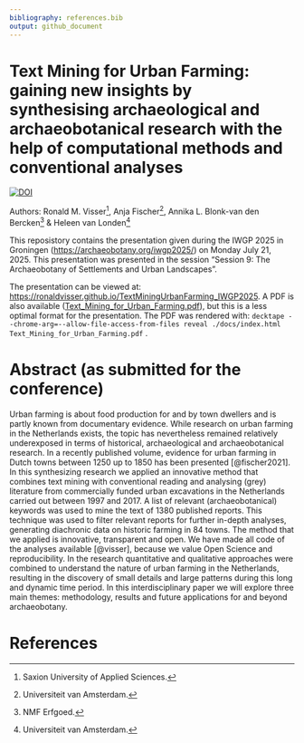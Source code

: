 ```yaml
---
bibliography: references.bib
output: github_document
---
```


# Text Mining for Urban Farming: gaining new insights by synthesising archaeological and archaeobotanical research with the help of computational methods and conventional analyses

[![DOI](https://zenodo.org/badge/DOI/10.5281/zenodo.16261138.svg)](https://doi.org/10.5281/zenodo.16261138)

Authors: Ronald M. Visser[^1], Anja Fischer[^2], Annika L. Blonk-van den Bercken[^3] & Heleen van Londen[^4]

[^1]: Saxion University of Applied Sciences.

[^2]: Universiteit van Amsterdam.

[^3]: NMF Erfgoed.

[^4]: Universiteit van Amsterdam.

This reposistory contains the presentation given during the IWGP 2025 in Groningen (<https://archaeobotany.org/iwgp2025/>) on Monday July 21, 2025. This presentation was presented in the session "Session 9: The Archaeobotany of Settlements and Urban Landscapes".

The presentation can be viewed at: <https://ronaldvisser.github.io/TextMiningUrbanFarming_IWGP2025>. A PDF is also available ([Text_Mining_for_Urban_Farming.pdf](Text_Mining_for_Urban_Farming.pdf)), but this is a less optimal format for the presentation. The PDF was rendered with: `decktape --chrome-arg=--allow-file-access-from-files reveal ./docs/index.html Text_Mining_for_Urban_Farming.pdf` .

# Abstract (as submitted for the conference)

Urban farming is about food production for and by town dwellers and is partly known from documentary evidence. While research on urban farming in the Netherlands exists, the topic has nevertheless remained relatively underexposed in terms of historical, archaeological and archaeobotanical research. In a recently published volume, evidence for urban farming in Dutch towns between 1250 up to 1850 has been presented [@fischer2021]. In this synthesizing research we applied an innovative method that combines text mining with conventional reading and analysing (grey) literature from commercially funded urban excavations in the Netherlands carried out between 1997 and 2017. A list of relevant (archaeobotanical) keywords was used to mine the text of 1380 published reports. This technique was used to filter relevant reports for further in-depth analyses, generating diachronic data on historic farming in 84 towns. The method that we applied is innovative, transparent and open. We have made all code of the analyses available [@visser], because we value Open Science and reproducibility. In the research quantitative and qualitative approaches were combined to understand the nature of urban farming in the Netherlands, resulting in the discovery of small details and large patterns during this long and dynamic time period. In this interdisciplinary paper we will explore three main themes: methodology, results and future applications for and beyond archaeobotany.

# References

